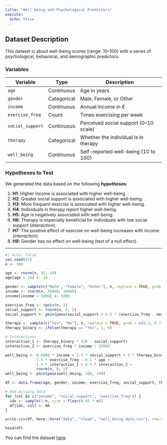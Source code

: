 ```yaml
---
title: "Well-being and Psychological Predictors"
execute: 
  echo: false
---
```


## Dataset Description

This dataset is about well-being scores (range: 10–100) with a series of psychological, behavioral, and demographic predictors.

### Variables

| Variable           | Type         | Description                                                  |
|--------------------|--------------|--------------------------------------------------------------|
| `age`              | Continuous   | Age in years                                                 |
| `gender`           | Categorical  | Male, Female, or Other                                       |
| `income`           | Continuous   | Annual income in €                                           |
| `exercise_freq`    | Count        | Times exercising per week                                    |
| `social_support`   | Continuous   | Perceived social support (0–10 scale)                        |
| `therapy`          | Categorical  | Whether the individual is in therapy                         |
| `well_being`       | Continuous   | Self-reported well-being (10 to 100)                         |

### Hypotheses to Test

We generated the data based on the following **hypotheses**:

1. **H1**: Higher income is associated with higher well-being.
2. **H2**: Greater social support is associated with higher well-being.
3. **H3**: More frequent exercise is associated with higher well-being.
4. **H4**: Individuals in therapy report higher well-being.
5. **H5**: Age is negatively associated with well-being.
6. **H6**: Therapy is especially beneficial for individuals with low social support (*interaction*).
7. **H7**: The positive effect of exercise on well-being increases with income (*interaction*).
8. **H8**: Gender has no effect on well-being (test of a null effect).

---

```r
#| echo: false
set.seed(42)
n <- 300

age <- rnorm(n, 35, 10)
age[age < 18] <- 18

gender <- sample(c("Male", "Female", "Other"), n, replace = TRUE, prob = c(0.45, 0.45, 0.10))
income <- rnorm(n, 30000, 10000)
income[income < 5000] <- 5000

exercise_freq <- rpois(n, 3)
social_support <- rnorm(n, 5, 2)
social_support <- pmin(pmax(social_support + 0.3 * (exercise_freq - mean(exercise_freq)), 0), 10)

therapy <- sample(c("Yes", "No"), n, replace = TRUE, prob = c(0.3, 0.7))
therapy_binary <- ifelse(therapy == "Yes", 1, 0)

# Interactions
interaction_1 <- therapy_binary * (10 - social_support)
interaction_2 <- exercise_freq * income / 10000

well_being <- 0.0008 * income + 2.5 * social_support + 3 * therapy_binary +
              1.5 * exercise_freq - 0.1 * age +
              1.5 * interaction_1 + 0.5 * interaction_2 +
              rnorm(n, 0, 5)
well_being <- pmin(pmax(well_being, 10), 100)

df <- data.frame(age, gender, income, exercise_freq, social_support, therapy, well_being)

# Add missing data
for (col in c("income", "social_support", "exercise_freq")) {
  idx <- sample(1:n, size = floor(0.05 * n))
  df[idx, col] <- NA
}

write.csv(df, here::here("data", "clean", "well_being_data.csv"), row.names = FALSE)
```

```r
head(df)
```

You can find the dataset [here](../data/clean/well_being_data.csv)